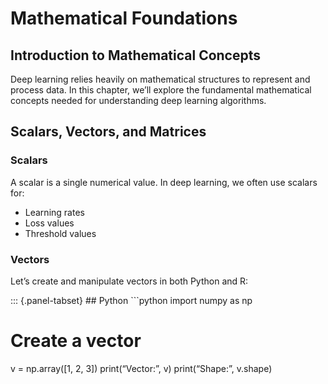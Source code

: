 # Mathematical Foundations {#sec-math}

## Introduction to Mathematical Concepts

Deep learning relies heavily on mathematical structures to represent and process data. In this chapter, we'll explore the fundamental mathematical concepts needed for understanding deep learning algorithms.

## Scalars, Vectors, and Matrices

### Scalars
A scalar is a single numerical value. In deep learning, we often use scalars for:

- Learning rates
- Loss values
- Threshold values

### Vectors
Let's create and manipulate vectors in both Python and R:

::: {.panel-tabset}
## Python
```python
import numpy as np

# Create a vector
v = np.array([1, 2, 3])
print("Vector:", v)
print("Shape:", v.shape)